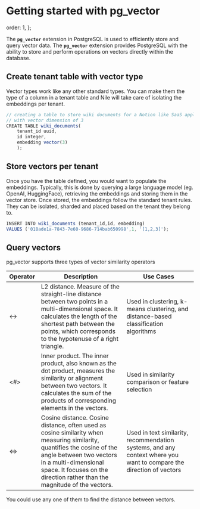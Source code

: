 # Getting started with pg_vector

  order: 1,
};

The **`pg_vector`** extension in PostgreSQL is used to efficiently store and query vector data. The **`pg_vector`** extension provides PostgreSQL with the ability to store and perform operations on vectors directly within the database.

## Create tenant table with vector type

Vector types work like any other standard types. You can make them the type of a column in a tenant table and Nile will take care of isolating the embeddings per tenant.

```jsx
// creating a table to store wiki documents for a Notion like SaaS application
// with vector dimension of 3
CREATE TABLE wiki_documents(
    tenant_id uuid,
    id integer,
    embedding vector(3)
    );
```

## Store vectors per tenant

Once you have the table defined, you would want to populate the embeddings. Typically, this is done by querying a large language model (eg. OpenAI, HuggingFace), retrieving the embeddings and storing them in the vector store. Once stored, the embeddings follow the standard tenant rules. They can be isolated, sharded and placed based on the tenant they belong to.

```jsx
INSERT INTO wiki_documents (tenant_id,id, embedding) 
VALUES ('018ade1a-7843-7e60-9686-714bab650998',1, '[1,2,3]');
```

## Query vectors

pg_vector supports three types of vector similarity operators

<table>
  <thead>
    <tr>
      <th>Operator</th>
      <th>Description</th>
      <th>Use Cases</th>
    </tr>
  </thead>
  <tbody>
    <tr>
      <td>&lt;-&gt;</td>
      <td>L2 distance. Measure of the straight-line distance between two points in a multi-dimensional space. It calculates the length of the shortest path between the points, which corresponds to the hypotenuse of a right triangle.</td>
      <td>Used in clustering, k-means clustering, and distance-based classification algorithms</td>
    </tr>
    <tr>
      <td>&lt;#&gt;</td>
      <td>Inner product. The inner product, also known as the dot product, measures the similarity or alignment between two vectors. It calculates the sum of the products of corresponding elements in the vectors.</td>
      <td>Used in similarity comparison or feature selection</td>
    </tr>
    <tr>
      <td>&lt;=&gt;</td>
      <td>Cosine distance. Cosine distance, often used as cosine similarity when measuring similarity, quantifies the cosine of the angle between two vectors in a multi-dimensional space. It focuses on the direction rather than the magnitude of the vectors.</td>
      <td>Used in text similarity, recommendation systems, and any context where you want to compare the direction of vectors</td>
    </tr>
  </tbody>
</table>

You could use any one of them to find the distance between vectors.

